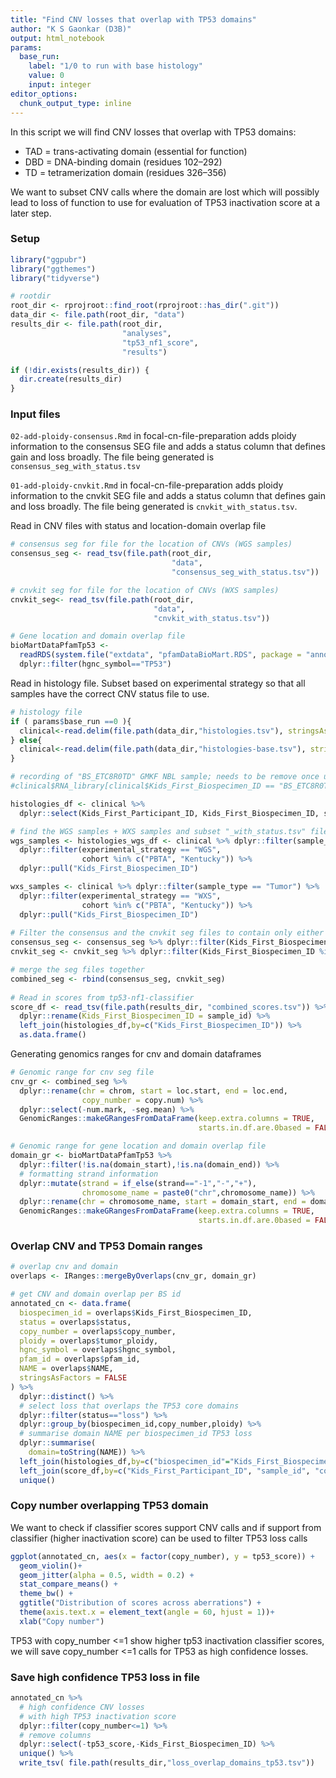 ```yaml
---
title: "Find CNV losses that overlap with TP53 domains"
author: "K S Gaonkar (D3B)"
output: html_notebook
params:
  base_run:
    label: "1/0 to run with base histology"
    value: 0
    input: integer
editor_options: 
  chunk_output_type: inline
---
```

    
In this script we will find CNV losses that overlap with TP53 domains:
 
 - TAD = trans-activating domain (essential for function)
 - DBD = DNA-binding domain (residues 102–292)
 - TD = tetramerization domain (residues 326–356)

We want to subset CNV calls where the domain are lost which will possibly	lead to loss of function to use for evaluation of TP53 inactivation score at a later step.

### Setup
```r
library("ggpubr")
library("ggthemes")
library("tidyverse")

# rootdir
root_dir <- rprojroot::find_root(rprojroot::has_dir(".git"))
data_dir <- file.path(root_dir, "data")
results_dir <- file.path(root_dir,
                         "analyses",
                         "tp53_nf1_score",
                         "results")

if (!dir.exists(results_dir)) {
  dir.create(results_dir)
}


```

### Input files

`02-add-ploidy-consensus.Rmd` in focal-cn-file-preparation adds ploidy information to the consensus SEG file and adds a status column that defines gain and loss broadly. The file being generated is `consensus_seg_with_status.tsv`

`01-add-ploidy-cnvkit.Rmd` in focal-cn-file-preparation adds ploidy information to the cnvkit SEG file and adds a status column that defines gain and loss broadly. The file being generated is `cnvkit_with_status.tsv`.


Read in CNV files with status and location-domain overlap file
```r
# consensus seg for file for the location of CNVs (WGS samples)
consensus_seg <- read_tsv(file.path(root_dir, 
                                    "data",
                                    "consensus_seg_with_status.tsv"))

# cnvkit seg for file for the location of CNVs (WXS samples)
cnvkit_seg<- read_tsv(file.path(root_dir, 
                                "data",
                                "cnvkit_with_status.tsv"))

# Gene location and domain overlap file 
bioMartDataPfamTp53 <- 
  readRDS(system.file("extdata", "pfamDataBioMart.RDS", package = "annoFuseData")) %>%
  dplyr::filter(hgnc_symbol=="TP53")

```

Read in histology file. Subset based on experimental strategy so that all samples have the correct CNV status file to use.
```r
# histology file
if ( params$base_run ==0 ){
  clinical<-read.delim(file.path(data_dir,"histologies.tsv"), stringsAsFactors = FALSE)
} else{
  clinical<-read.delim(file.path(data_dir,"histologies-base.tsv"), stringsAsFactors = FALSE)  
}

# recording of "BS_ETC8R0TD" GMKF NBL sample; needs to be remove once updated in v12
#clinical$RNA_library[clinical$Kids_First_Biospecimen_ID == "BS_ETC8R0TD"] <- "stranded"

histologies_df <- clinical %>% 
  dplyr::select(Kids_First_Participant_ID, Kids_First_Biospecimen_ID, sample_id, composition, tumor_descriptor)

# find the WGS samples + WXS samples and subset "_with_status.tsv" file with that
wgs_samples <- histologies_wgs_df <- clinical %>% dplyr::filter(sample_type == "Tumor") %>%
  dplyr::filter(experimental_strategy == "WGS",
                cohort %in% c("PBTA", "Kentucky")) %>% 
  dplyr::pull("Kids_First_Biospecimen_ID")

wxs_samples <- clinical %>% dplyr::filter(sample_type == "Tumor") %>%
  dplyr::filter(experimental_strategy == "WXS",
                cohort %in% c("PBTA", "Kentucky")) %>% 
  dplyr::pull("Kids_First_Biospecimen_ID")
  
# Filter the consensus and the cnvkit seg files to contain only either WGS or WXS samples 
consensus_seg <- consensus_seg %>% dplyr::filter(Kids_First_Biospecimen_ID %in% wgs_samples)
cnvkit_seg <- cnvkit_seg %>% dplyr::filter(Kids_First_Biospecimen_ID %in% wxs_samples)

# merge the seg files together
combined_seg <- rbind(consensus_seg, cnvkit_seg)
  
# Read in scores from tp53-nf1-classifier 
score_df <- read_tsv(file.path(results_dir, "combined_scores.tsv")) %>%
  dplyr::rename(Kids_First_Biospecimen_ID = sample_id) %>%
  left_join(histologies_df,by=c("Kids_First_Biospecimen_ID")) %>%
  as.data.frame()

```

Generating genomics ranges for cnv and domain dataframes

```r
# Genomic range for cnv seg file 
cnv_gr <- combined_seg %>%
  dplyr::rename(chr = chrom, start = loc.start, end = loc.end,
                copy_number = copy.num) %>%
  dplyr::select(-num.mark, -seg.mean) %>%
  GenomicRanges::makeGRangesFromDataFrame(keep.extra.columns = TRUE,
                                          starts.in.df.are.0based = FALSE)

# Genomic range for gene location and domain overlap file 
domain_gr <- bioMartDataPfamTp53 %>%
  dplyr::filter(!is.na(domain_start),!is.na(domain_end)) %>%
  # formatting strand information
  dplyr::mutate(strand = if_else(strand=="-1","-","+"),
                chromosome_name = paste0("chr",chromosome_name)) %>%
  dplyr::rename(chr = chromosome_name, start = domain_start, end = domain_end) %>%
  GenomicRanges::makeGRangesFromDataFrame(keep.extra.columns = TRUE,
                                          starts.in.df.are.0based = FALSE)

```


### Overlap CNV and TP53 Domain ranges 

```r
# overlap cnv and domain
overlaps <- IRanges::mergeByOverlaps(cnv_gr, domain_gr)

# get CNV and domain overlap per BS id
annotated_cn <- data.frame(
  biospecimen_id = overlaps$Kids_First_Biospecimen_ID,
  status = overlaps$status,
  copy_number = overlaps$copy_number,
  ploidy = overlaps$tumor_ploidy,
  hgnc_symbol = overlaps$hgnc_symbol,
  pfam_id = overlaps$pfam_id,
  NAME = overlaps$NAME,
  stringsAsFactors = FALSE
) %>%
  dplyr::distinct() %>%
  # select loss that overlaps the TP53 core domains 
  dplyr::filter(status=="loss") %>%
  dplyr::group_by(biospecimen_id,copy_number,ploidy) %>%
  # summarise domain NAME per biospecimen_id TP53 loss
  dplyr::summarise(
    domain=toString(NAME)) %>%
  left_join(histologies_df,by=c("biospecimen_id"="Kids_First_Biospecimen_ID")) %>%
  left_join(score_df,by=c("Kids_First_Participant_ID", "sample_id", "composition", "tumor_descriptor")) %>%
  unique()
```

### Copy number overlapping TP53 domain

We want to check if classifier scores support CNV calls and if support from classifier (higher inactivation score) can be used to filter TP53 loss calls 

```r

ggplot(annotated_cn, aes(x = factor(copy_number), y = tp53_score)) +
  geom_violin()+
  geom_jitter(alpha = 0.5, width = 0.2) +
  stat_compare_means() +
  theme_bw() +
  ggtitle("Distribution of scores across aberrations") +
  theme(axis.text.x = element_text(angle = 60, hjust = 1))+
  xlab("Copy number")

```


TP53 with copy_number <=1 show higher tp53 inactivation classifier scores, we will save copy_number <=1 calls for TP53 as high confidence losses.

### Save high confidence TP53 loss in file

```r
annotated_cn %>%
  # high confidence CNV losses
  # with high TP53 inactivation score
  dplyr::filter(copy_number<=1) %>%
  # remove columns 
  dplyr::select(-tp53_score,-Kids_First_Biospecimen_ID) %>%
  unique() %>%
  write_tsv( file.path(results_dir,"loss_overlap_domains_tp53.tsv"))

```


